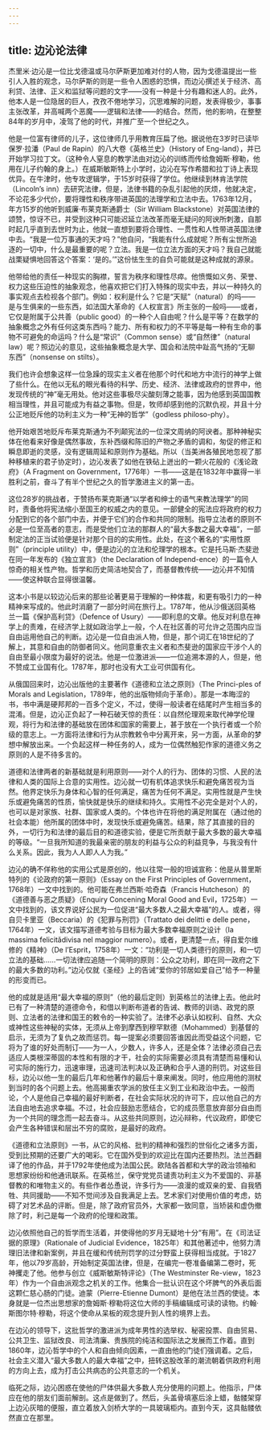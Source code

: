 ```yaml
---
---
---
```

title: 边沁论法律
---




杰里米·边沁是一位比戈德温或马尔萨斯更加难对付的人物，因为戈德温提出一些引人入胜的观念，马尔萨斯的则是一些令人困惑的恐惧，而边沁撰述关于经济、高利贷、法律、正义和监狱等问题的文字——没有一种是十分有趣和迷人的。此外，他本人是一位隐居的巨人，孜孜不倦地学习，沉思难解的问题，发表得极少，事事主张改革，并高喊两个恶魔——逻辑和法律——的结合。然而，他的影响，在整整84年的岁月中，凌驾了他的时代，并推广至一个世纪之久。

他是一位富有律师的儿子，这位律师几乎用教育压扁了他。据说他在3岁时已读毕保罗·拉潘（Paul de Rapin）的八大卷《英格兰史》（History of Eng-land），并已开始学习拉丁文。（这种令人窒息的教学法由对边沁的训练而传给詹姆斯·穆勒，他用在儿子约翰的身上。）在威斯敏斯特上小学时，边沁在写作希腊和拉丁诗上表现优异。在牛津时，他专攻逻辑学，于15岁时获得了学位。他继续到林肯法学院（Lincoln’s inn）去研究法律，但是，法律书籍的杂乱引起他的厌烦，他就决定，不论花多少代价，要将理性和秩序带进英国的法理学和立法中去。1763年12月，年方15岁的他听到威廉·布莱克斯通爵士（Sir William Blackstone）对英国法律的颂赞，惊讶不已，并受到这种只可能迟延立法改革而毫无疑问的阿谀所刺激，自那时起几乎直到去世时为止，他就一直想到要将合理性、一贯性和人性带进英国法律中去。“我是一位万事通的天才吗？”他自问，“我能有什么成就呢？所有尘世所追逐的一切中，什么是最重要的呢？立法。我是一位立法方面的天才吗？我自己就能战栗疑惧地回答这个答案：‘是的。’”这份怯生生的自负可能就是这种成就的源泉。

他带给他的责任一种现实的胸襟，誓言为秩序和理性尽瘁。他愤慨如义务、荣誉、权力这些压迫性的抽象观念，他喜欢把它们打入特殊的现实中去，并以一种持久的事实观点去检视各个部门。例如：权利是什么？它是“天赋”（natural）的吗——是与生俱来的一些东西，如法国大革命的《人权宣言》所主张的一般吗——或者，它仅是附属于公共善（public good）的一种个人自由呢？什么是平等？在数学的抽象概念之外有任何这类东西吗？能力、所有和权力的不平等是每一种有生命的事物不可避免的命运吗？什么是“常识”（Common sense）或“自然律”（natural law）呢？照边沁的意见，这些抽象概念是大学、国会和法院中趾高气扬的“无聊东西”（nonsense on stilts）。

我们也许会想象这样一位急躁的现实主义者在他那个时代和地方中流行的神学上做了些什么。在他以无私的眼光看待的科学、历史、经济、法律或政府的世界中，他发现传统的“神”毫无用处。他对这些事极尽尖酸刻薄之能事，因为他感到英国国教相当理性，并且可能成为有益之事物。但是，牧师却感到他的沉默仇视，并且十分公正地贬斥他的功利主义为一种“无神的哲学”（godless philoso-phy）。

他开始艰苦地贬斥布莱克斯通为不列颠宪法的一位深文周纳的阿谀者。那种神秘实体在他看来好像是偶然事故，东补西缀和陈旧的产物之矛盾的调和，匆促的修正和瞬息即逝的灵感，没有逻辑周延和原则作为基础。所以（当美洲各殖民地忽视了那种移植来的君子协定时），边沁发表了如他在铁砧上迸出的一颗火花般的《浅论政府》（A Fragment on Government，1776年）一书——这是在1832年中赢得一半胜利之前，奋斗了有半个世纪之久的哲学激进主义的第一击。

这位28岁的挑战者，于赞扬布莱克斯通“以学者和绅士的语气来教法理学”的同时，责备他将宪法缩小至国王的权威之内的意见。一部健全的宪法应将政府的权力分配到它的各个部门中去，并便于它们的合作和共同的限制。指导立法者的原则不必是一位至高者的意志，而是受他们立法的那群人的“最大多数之最大幸福”，一部制定法的正当试验便是针对那个目的的实用性。此处，在这个著名的“实用性原则”（principle utility）中，便是边沁的立法和伦理学的根本。它是托马斯·杰斐逊在同一年发布的《独立宣言》（the Declaration of Independ-ence）的一篇令人惊奇的相关性产物。哲学和历史简洁地契合了，而基督教传统——边沁并不知情——使这种联合显得很温馨。

这本小书是以较边沁后来的那些论著更易于理解的一种体裁，和更有吸引力的一种精神来写成的。他此时消磨了一部分时间在旅行上。1787年，他从沙俄送回英格兰一篇《保护高利贷》（Defence of Usury）——即利息的文章。他反对利息在神学上的责难，在经济学上就如政治学上一般，个人在社区善的可允许之范围内应当自由运用他自己的判断。边沁是一位自由派人物，但是，那个词汇在18世纪的了解上，其意和自由的防御者同义。他同意重农主义者和杰斐逊的国家应干涉个人的自由至最小限度为最好的说法。他是一位激进派——一位追溯本源的人，但是，他不赞成工业国有化。1787年，那时也没有大工业可供国有化。

从俄国回来时，边沁出版他的主要著作《道德和立法之原则》（The Princi-ples of Morals and Legislation，1789年，他的出版物倾向于革命）。那是一本晦涩的书，书中满是硬邦邦的一百多个定义，不过，使得一般读者在结尾时产生相当多的混淆。但是，边沁正负起了一种石破天惊的责任：以自然伦理观来取代神学伦理观，将行为和法律的基础放在团体和国家的需要上，甚于放在一个执行者或一个阶级的意志上。一方面将法律和行为从宗教敕令中分离开来，另一方面，从革命的梦想中解放出来。一个负起这样一种任务的人，成为一位偶然触犯作家的道德义务之原则的人是不待多言的。

道德和法律两者的新基础就是利用原则——对个人的行为、团体的习惯、人民的法律和人类的国际上合意的实用性。边沁就一切有机体追求快乐和避免痛苦视为当然。他界定快乐为身体和心智的任何满足，痛苦为任何不满足。实用性就是产生快乐或避免痛苦的性质，愉快就是快乐的继续和持久。实用性不必完全是对个人的，也可以是对家族、社群、国家或人类的。个体也许在将他的满足附属在（通过他的社会本能）他所属的团体中时，发现快乐或避免痛苦。结果，除了其直接的目的外，一切行为和法律的最后目的和道德实验，便是它所贡献于最大多数的最大幸福的等级。“一旦我所知道的我最亲密的朋友的利益与公众的利益竞争，与我没有什么关系。因此，我为人人即人人为我。”

边沁的确不佯称他的实用公式是原创的，他以往常一般的坦诚宣称：他是从普里斯特列的《论政府的第一原则》（Essay on the First Principles of Government，1768年）一文中找到的。他可能在弗兰西斯·哈奇森（Francis Hutcheson）的《道德善与恶之质疑》（Enquiry Concening Moral Good and Evil，1725年）一文中找到的，该文界说好公民为一位促进“最大多数人之最大幸福”的人。或者，得自贝卡里亚（Beccaria）的《犯罪与刑罚》（Trattato dei delitti e delle pene，1764年）一文，该文描写道德考验与目标为最大多数幸福原则之设计（la massima felicitǎdivisa nel maggior numero）。或者，更清楚一点，得自爱尔维修的《精神》（De l’Esprit，1758年）一文：“功利是一切人类德行的原则，和一切立法的基础……一切法律应追随一个简明的原则：公众之功利，即在同一政府之下的最大多数的功利。”边沁仅就《圣经》上的告诫“爱你的邻居如爱自己”给予一种量的形变而已。

他的成就是适用“最大幸福的原则”（他的最后定则）到英格兰的法律上去。他此时已有了一种清楚的道德命令，和借以判断布道者的告诫、教师的训诰、政党的原则、立法者的法律和国王的敕令的一种实验了。法律不必承认如权利、自然、大众或神性这些神秘的实体，无须从上帝到摩西到穆罕默德（Mohammed）到基督的启示，无须为了复仇之故而惩罚。每一提案必须要回答谁因此而受益这个问题，它将为了谁的好处而制订——为一人，少数人，许多人，还是全体？法律必须自己去适应人类根深蒂固的本性和有限的才干，社会的实际需要必须具有清楚而易懂和认可实际的施行力，迅速审理，迅速司法判决以及正确和合乎人道的刑罚。对这些目标，边沁以他一生的最后几年和他著作的最后十章来阐发。同时，他应用他的测杖到当时的各个问题上去。他高揭重农学派的放任主义到工业和政治中去。一般而论，个人是他自己幸福的最好判断者，在社会实际状况的许可下，应以他自己的方法自由地去追求幸福。不过，社会应鼓励志愿结合，它的成员愿意放弃部分自由而为一个共同的理念而一起去奋斗。从这些共同原则，边沁辩称，代议政府，即使它会产生各种错误和层出不穷的腐败，是最好的政府。

《道德和立法原则》一书，从它的风格、批判的精神和强烈的世俗化之诸多方面，受到比预期的还要广大的喝彩。它在国外受到的欢迎比在国内还要热烈。法兰西翻译了他的作品，并于1792年使他成为法国公民。欧陆各首都和大学的政治领袖和思想家纷纷和他通讯联系。在英格兰，保守党党员谴责功利主义为不爱国的、非基督教的和唯物主义的。有些作者怂恿说，许多行为——浪漫的或双亲的爱、自我牺牲、共同援助——不知不觉间涉及自我满足上去。艺术家们对使用价值的考虑，妨碍了对艺术品的评断。但是，除了政府官员外，大家都一致同意，当矫装和虚伪撤除了时，利己是每一个政府的伦理和政策。

边沁依照他自己的哲学而生活着，并使得他的岁月无疑地十分“有用”。在《司法证据的原理》（Rationale of Judicial Evidence，1825年）和其他著述中，他努力清理旧法律和新案例，并且在缓和传统刑罚学的过分野蛮上获得相当成就。于1827年，他以79岁高龄，开始制定英国法律，但是，在编完一卷准备编第二卷时，死神攫走了他。他参与创立《威斯敏斯特评论》（The Westminster Re-view，1823年）作为一个自由派观念之机关的工作。他集合一批认识在这个坏脾气的外表后面这颗仁慈心肠的门徒。迪蒙（Pierre-Etienne Dumont）是他在法兰西的使徒。本身就是一位杰出思想家的詹姆斯·穆勒将这位大师的手稿编辑成可读的读物。约翰·斯图尔特·穆勒，将这个使命从呆板的观念提升到人性的境界上去。

在边沁的领导下，这批哲学的激进派为成年男性的选举权、秘密投票、自由贸易、公共卫生、监狱改良、司法清廉、贵族院的纯洁和国际法之发展而工作着。直到1860年，边沁哲学中的个人和自由倾向因素，一直由他的门徒们强调着。之后，社会主义潜入“最大多数人的最大幸福”之中，扭转这股改革的潮流朝着供政府利用的方向上去，成为打击公共病态的公共意志的一个机关。

临死之际，边沁困惑在使他的尸体供最大多数人充分使用的问题上。他指示，尸体应在他的朋友们面前解剖。这点是做到了。然后，头盖骨填塞后涂上蜡，骷髅架穿上边沁灰暗的便服，直立着放入剑桥大学的一具玻璃柜内。直到今天，这具骷髅依然直立在那里。